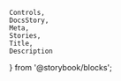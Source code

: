     Controls,
    DocsStory,
    Meta,
    Stories,
    Title,
    Description
} from '@storybook/blocks';

<Meta of={menuStories} />

<Title of={menuStories} />
<Description of={menuStories} />

<DocsStory of={menuStories.menu} expanded={false} />
<Controls of={menuStories.menu} />

# Usage Docs

## Child Elements

- `nimble-menu-item` - Use this child element to execute a function when the item is selected or to include a sub-menu. To include a sub-menu, place a `nimble-menu` as a child of a `nimble-menu-item`.
- `nimble-anchor-menu-item` - Use this child element to navigate to a URL when the item is selected.

### Custom Header

The menu can be configured to display a custom header with arbitrary content. This could include other nimble components, or even custom elements.

## Accessibility

### `nimble-anchor-menu-item` accessibility

<TargetDocs />
